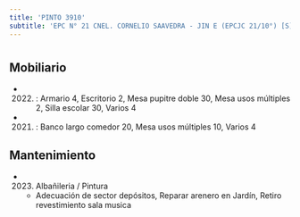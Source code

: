 ```yaml
---
title: 'PINTO 3910'
subtitle: 'EPC N° 21 CNEL. CORNELIO SAAVEDRA - JIN E (EPCJC 21/10°) [S]'
---
```


#


## Mobiliario

*  (2022) : Armario 4, Escritorio 2, Mesa pupitre doble 30, Mesa usos múltiples 2, Silla escolar 30, Varios 4 

*  (2021) : Banco largo comedor 20, Mesa usos múltiples 10, Varios 4 





## Mantenimiento

*  (2023) Albañileria / Pintura 
    + Adecuación de sector depósitos, Reparar arenero en Jardín, Retiro revestimiento sala musica



